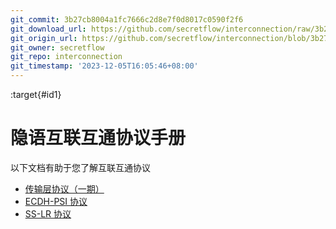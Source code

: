 ```yaml
---
git_commit: 3b27cb8004a1fc7666c2d8e7f0d8017c0590f2f6
git_download_url: https://github.com/secretflow/interconnection/raw/3b27cb8004a1fc7666c2d8e7f0d8017c0590f2f6/docs/protocols/index.rst
git_origin_url: https://github.com/secretflow/interconnection/blob/3b27cb8004a1fc7666c2d8e7f0d8017c0590f2f6/docs/protocols/index.rst
git_owner: secretflow
git_repo: interconnection
git_timestamp: '2023-12-05T16:05:46+08:00'
---
```


:target{#id1}

# 隐语互联互通协议手册

以下文档有助于您了解互联互通协议

<TableOfContents>


  - [传输层协议（一期）](transport.mdx)
  - [ECDH-PSI 协议](ecdh-psi.mdx)
  - [SS-LR 协议](ss-lr.mdx)
</TableOfContents>
